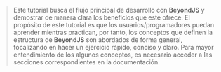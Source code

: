 
<DocHeader pretitle="Tutorial" title="Proyecto Web con Backend" />

<Title tag="h4">Antes de Empezar</Title>

> Este tutorial busca el flujo principal de desarrollo con **BeyondJS** y
> demostrar de manera clara los
> beneficios que este ofrece. El propósito de este tutorial es que los
> usuarios/programadores puedan aprender mientras practican, por tanto, los
> conceptos que definen la estructura de **BeyondJS** son abordados de forma general,
> focalizando en hacer un ejercicio rápido, conciso y claro. Para mayor entendimiento de
> los algunos conceptos, es necesario acceder a las secciones correspondientes
> en la documentación.

<Title tag="h3" text="Prerequisitos" />

Para ejecutar el presente tutorial se requiere:

-   Tener instalado Node.js 16.x
-   tener conocimientos básicos sobre la consola de comandos.

Adicionalmente, se recomienda usar <ELink href="https://code.visualstudio.com/">vscode</ELink> para
poder seguir el tutorial paso a paso. Sin embargo se puede utilizar cualquier otro editor.

<Title tag="h2" text="Empezando" />

Lo primero que realizaremos es crear nuestro proyecto. Para ello debemos abrir la consola de comandos
en la carpeta en la que deseemos y ejecutar el siguiente comando:

<Code>npx @beyond-js/create-package</Code>

Este comando es interactivo y solicitará algunos datos para definir nuestro paquete o proyecto.
Los datos que pide son los siguientes:

-   Package specifier: Corresponde al nombre de nuestro paquete, para efectos de este tutorial
    nuestro paquete se llamará: 'beyond-web-tutorial'.
-   Package type: Corresponde al tipo de proyecto a crear, seleccionaremos `web-backend` que contiene
    los paquetes para implementar una conexión entre un servicio node y nuestro proyecto web por medio de websockets,
    como vermos más adelante.
    ondJS de manera local y generar la estructura inicial de nuestro proyecto.
-   Preguntará si deseamos instalar las dependencias, seleccionamos que sí.

¡Listo! nuestro proyecto se ha creado. A continuación abriremos nuestro editor de texto en el directorio
donde ejecutamos el comando

<Code>code .</Code>

Al abrirlo podremos ver que tenemos la siguiente estructura:

-   **beyond.json:** Archivo para manejar el servidor de desarrollo, gestionado por BeyondJS.
-   **packages.json:** Este archivo registra los proyectos a los que el DevServer tiene acceso,
    generalmente es gestionado de forma directa por <BeyondJS/>.
-   **beyond-js-tutorial**: La carpeta de nuestro paquete y proyecto.

    -   **package.json**: Archivo del paquete javascript.
    -   **/modules:** Carpeta en donde se crean los módulos del proyecto por defecto. Este valor es configurable, puedes leer más de ello en la sección de <Link href="/docs/projects/json">Configuración de Proyectos.</Link>
    -   **template:** Esta carpeta contiene todos los elementos necesarios para definir el template general del proyecto.

        -   **template.json:** Archivo que permite realizar ajustes en la configuración del template del proyecto.

> Si deseas puedes conocer las diferencias sobre los tipos de proyectos
> en <Link href="/docs/packages/types"> la sección correspondiente de la documentación.</Link>

A continuación, debemos iniciar <BeyondJS/>, para ello ejecutamos el siguiente comando:

<Code language="shel">beyond run</Code>

Al ejecutarlo, debe aparecer el siguiente mensaje en la consola de comandos:

```
Follow the link to manage your packages with the workspace:
https://workspace.beyondjs.com?port=4000

```

¡Listo! Ya podemos acceder a nuestro proyecto en <ELink href="http://localhost:6500/">http://localhost:6500/</ELink>

A continuación vamos a crear nuestro primer módulo.

<NextLinks items={["tutorial/first-module", "tutorial/backend"]} />
